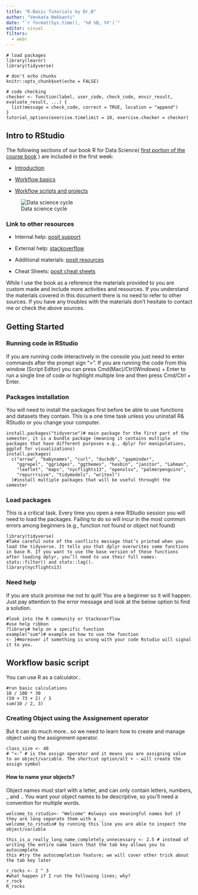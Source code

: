 ```yaml
---
title: "R-Basic Tutorials by Dr.B"
author: "Venkata Nekkanti"
date: "`r format(Sys.time(), '%d %B, %Y')`"
editor: visual
filters: 
  - webr
---
```


```webr-r
# load packages
library(learnr)
library(tidyverse)

# don't echo chunks
knitr::opts_chunk$set(echo = FALSE)

# code checking
checker <- function(label, user_code, check_code, envir_result, evaluate_result, ...) {
  list(message = check_code, correct = TRUE, location = "append")
}
tutorial_options(exercise.timelimit = 10, exercise.checker = checker)
```

## Intro to RStudio

The following sections of our book R for Data Science( [first portion of the course book](https://r4ds.hadley.nz) ) are included in the first week:

-   [Introduction](https://r4ds.hadley.nz/intro)

-   [Workflow basics](https://r4ds.hadley.nz/workflow-basics)

-   [Workflow scripts and projects](https://r4ds.hadley.nz/workflow-scripts)

![Data science cycle](https://afit-r.github.io/public/images/data-science.png)

### Link to other resources

-   Internal help: [posit support](https://support.posit.co/hc/en-us)

-   External help: [stackoverflow](https://stackoverflow.com/search?q=rstudio&s=25d8522e-3191-4bf2-ae3b-ccad762aeca9)

-   Additional materials: [posit resources](https://posit.co/resources/)

-   Cheat Sheets: [posit cheat sheets](https://posit.co/resources/cheatsheets/)

While I use the book as a reference the materials provided to you are custom made and include more activities and resources. If you understand the materials covered in this document there is no need to refer to other sources. If you have any troubles with the materials don't hesitate to contact me or check the above sources.

## Getting Started

### Running code in RStudio

If you are running code interactively in the console you just need to enter commands after the prompt sign "\>". If you are running the code from this window (Script Editor) you can press Cmd(Mac)/Ctrl(Windows) + Enter to run a single line of code or highlight multiple line and then press Cmd/Ctrl + Enter.

### Packages installation

You will need to install the packages first before be able to use functions and datasets they contain. This is a one time task unless you uninstall R& RStudio or you change your computer.

```webr-r
install.packages("tidyverse")# main package for the first part of the semester, it is a bundle package (meaning it contains multiple packages that have different purposes e.g., dplyr for manipulations, ggplot for visualizations)
install.packages(
  c("arrow", "babynames", "curl", "duckdb", "gapminder", 
    "ggrepel", "ggridges", "ggthemes", "hexbin", "janitor", "Lahman", 
    "leaflet", "maps", "nycflights13", "openxlsx", "palmerpenguins", 
    "repurrrsive", "tidymodels", "writexl")
  )#install multiple packages that will be useful throught the semester
```

### Load packages

This is a critical task. Every time you open a new RStudio session you will need to load the packages. Failing to do so will incur in the most common errors among beginners (e.g., function not found or object not found)

```webr-r
library(tidyverse)
#Take careful note of the conflicts message that’s printed when you load the tidyverse. It tells you that dplyr overwrites some functions in base R. If you want to use the base version of these functions after loading dplyr, you’ll need to use their full names: stats::filter() and stats::lag().
library(nycflights13)
```


### Need help

If you are stuck promise me not to quit! You are a beginner so it will happen. Just pay attention to the error message and look at the below option to find a solution.

```webr-r
#look into the R community or Stackoverflow
#use help ribbon
?library# help on a specific function
example("sum")# example on how to use the function
<- }#moreover if something is wrong with your code Rstudio will signal it to you.

```

## Workflow basic script

You can use R as a calculator..

```webr-r
#run basic calculations
10 / 100 * 30
(59 + 73 + 2) / 3
sum(10 / 2, 3)

```

### Creating Object using the Assignement operator

But it can do much more.. so we need to learn how to create and manage object using the assignment operator.

```webr-r
class_size <- 48
# "<-" # is the assign operator and it means you are assigning value to an object/variable. The shortcut option/alt + - will create the assign symbol
```

#### How to name your objects?

Object names must start with a letter, and can only contain letters, numbers, \_ and .. You want your object names to be descriptive, so you'll need a convention for multiple words.

```webr-r
welcome_to_rstudio<- "Welcome" #always use meaningful names but if they are long separate them with a _.
welcome_to_rstudio# by running this line you are able to inspect the object/variable

this_is_a_really_long_name_completely_unnecessary <- 2.5 # instead of writing the entire name learn that the tab key allows you to autocomplete
this #try the autocompletion feature; we will cover other trick about the tab key later

r_rocks <- 2 ^ 3
#what happen if I run the following lines; why?
r_rock
R_rocks


```



